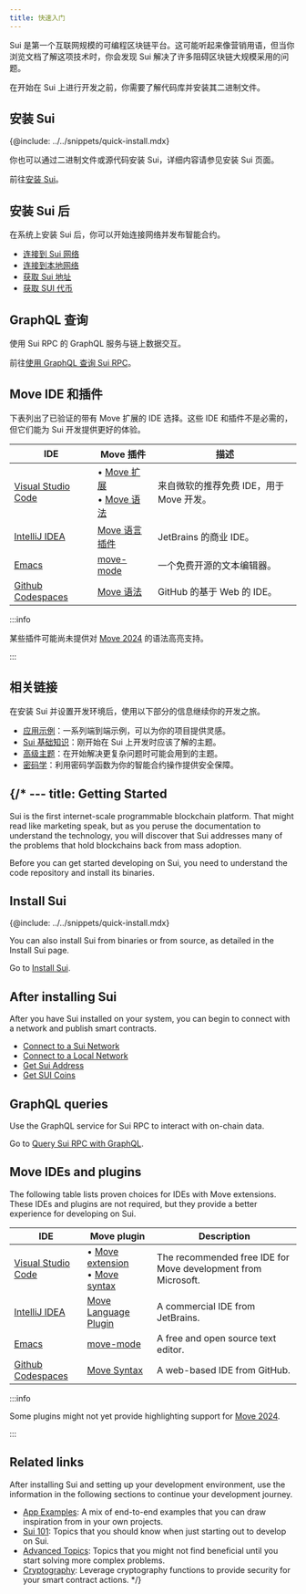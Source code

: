 ---
title: 快速入门
---

Sui 是第一个互联网规模的可编程区块链平台。这可能听起来像营销用语，但当你浏览文档了解这项技术时，你会发现 Sui 解决了许多阻碍区块链大规模采用的问题。

在开始在 Sui 上进行开发之前，你需要了解代码库并安装其二进制文件。

## 安装 Sui

{@include: ../../snippets/quick-install.mdx}

你也可以通过二进制文件或源代码安装 Sui，详细内容请参见安装 Sui 页面。

前往[安装 Sui](./getting-started/sui-install.mdx)。

## 安装 Sui 后

在系统上安装 Sui 后，你可以开始连接网络并发布智能合约。

- [连接到 Sui 网络](./getting-started/connect.mdx)
- [连接到本地网络](./getting-started/local-network.mdx)
- [获取 Sui 地址](./getting-started/get-address.mdx)
- [获取 SUI 代币](./getting-started/get-coins.mdx)

## GraphQL 查询

使用 Sui RPC 的 GraphQL 服务与链上数据交互。

前往[使用 GraphQL 查询 Sui RPC](./getting-started/graphql-rpc.mdx)。

## Move IDE 和插件

下表列出了已验证的带有 Move 扩展的 IDE 选择。这些 IDE 和插件不是必需的，但它们能为 Sui 开发提供更好的体验。

| IDE | Move 插件 | 描述 |
| --- | ------ | ----------- |
| [Visual Studio Code](https://code.visualstudio.com/) | &bull; [Move 扩展](https://marketplace.visualstudio.com/items?itemName=mysten.move)<br/>&bull; [Move 语法](https://marketplace.visualstudio.com/items?itemName=damirka.move-syntax) | 来自微软的推荐免费 IDE，用于 Move 开发。 |
| [IntelliJ IDEA](https://www.jetbrains.com/idea/) | [Move 语言插件](https://plugins.jetbrains.com/plugin/14721-move-language) | JetBrains 的商业 IDE。 |
| [Emacs](https://www.gnu.org/software/emacs/) | [move-mode](https://github.com/amnn/move-mode) | 一个免费开源的文本编辑器。 |
| [Github Codespaces](https://github.com/features/codespaces) | [Move 语法](https://marketplace.visualstudio.com/items?itemName=damirka.move-syntax) | GitHub 的基于 Web 的 IDE。 |

:::info 

某些插件可能尚未提供对 [Move 2024](./advanced/move-2024-migration.mdx) 的语法高亮支持。

:::

## 相关链接

在安装 Sui 并设置开发环境后，使用以下部分的信息继续你的开发之旅。

- [应用示例](./app-examples.mdx)：一系列端到端示例，可以为你的项目提供灵感。
- [Sui 基础知识](./sui-101.mdx)：刚开始在 Sui 上开发时应该了解的主题。
- [高级主题](./advanced.mdx)：在开始解决更复杂问题时可能会用到的主题。
- [密码学](./cryptography.mdx)：利用密码学函数为你的智能合约操作提供安全保障。

{/* ---
title: Getting Started
---

Sui is the first internet-scale programmable blockchain platform. That might read like marketing speak, but as you peruse the documentation to understand the technology, you will discover that Sui addresses many of the problems that hold blockchains back from mass adoption. 

Before you can get started developing on Sui, you need to understand the code repository and install its binaries. 

## Install Sui 

{@include: ../../snippets/quick-install.mdx}

You can also install Sui from binaries or from source, as detailed in the Install Sui page.

Go to [Install Sui](./getting-started/sui-install.mdx).

## After installing Sui

After you have Sui installed on your system, you can begin to connect with a network and publish smart contracts. 

- [Connect to a Sui Network](./getting-started/connect.mdx)
- [Connect to a Local Network](./getting-started/local-network.mdx)
- [Get Sui Address](./getting-started/get-address.mdx)
- [Get SUI Coins](./getting-started/get-coins.mdx)

## GraphQL queries

Use the GraphQL service for Sui RPC to interact with on-chain data. 

Go to [Query Sui RPC with GraphQL](./getting-started/graphql-rpc.mdx).

## Move IDEs and plugins

The following table lists proven choices for IDEs with Move extensions. These IDEs and plugins are not required, but they provide a better experience for developing on Sui.

| IDE | Move plugin | Description |
| --- | ------ | ----------- |
| [Visual Studio Code](https://code.visualstudio.com/) | &bull; [Move extension](https://marketplace.visualstudio.com/items?itemName=mysten.move)<br/>&bull; [Move syntax](https://marketplace.visualstudio.com/items?itemName=damirka.move-syntax) | The recommended free IDE for Move development from Microsoft. |
| [IntelliJ IDEA](https://www.jetbrains.com/idea/) | [Move Language Plugin](https://plugins.jetbrains.com/plugin/14721-move-language) | A commercial IDE from JetBrains. |
| [Emacs](https://www.gnu.org/software/emacs/) | [move-mode](https://github.com/amnn/move-mode) | A free and open source text editor. |
| [Github Codespaces](https://github.com/features/codespaces) | [Move Syntax](https://marketplace.visualstudio.com/items?itemName=damirka.move-syntax) | A web-based IDE from GitHub. |

:::info 

Some plugins might not yet provide highlighting support for [Move 2024](./advanced/move-2024-migration.mdx).

:::

## Related links

After installing Sui and setting up your development environment, use the information in the following sections to continue your development journey.

- [App Examples](./app-examples.mdx): A mix of end-to-end examples that you can draw inspiration from in your own projects.
- [Sui 101](./sui-101.mdx): Topics that you should know when just starting out to develop on Sui.
- [Advanced Topics](./advanced.mdx): Topics that you might not find beneficial until you start solving more complex problems.
- [Cryptography](./cryptography.mdx): Leverage cryptography functions to provide security for your smart contract actions.  */}
